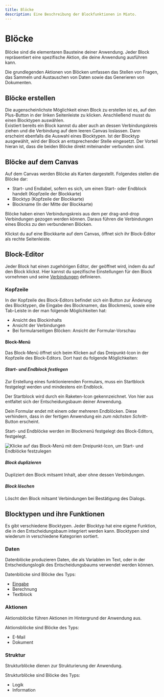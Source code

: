 ```yaml
---
title: Blöcke
description: Eine Beschreibung der Blockfunktionen in Mioto.
---
```


# **Blöcke**

Blöcke sind die elementaren Bausteine deiner Anwendung. Jeder Block repräsentiert eine spezifische Aktion, die deine Anwendung ausführen kann.

Die grundlegenden Aktionen von Blöcken umfassen das Stellen von Fragen, das Sammeln und Austauschen von Daten sowie das Generieren von Dokumenten.

## Blöcke erstellen

Die augenscheinlichste Möglichkeit einen Block zu erstellen ist es, auf den Plus-Button in der linken Seitenleiste zu klicken. Anschließend musst du einen Blocktypen auswählen. \
Existiert bereits ein Block kannst du aber auch an dessen Verbindungskreis ziehen und die Verbindung auf dem leeren Canvas loslassen. Dann erscheint ebenfalls die Auswahl eines Blocktypen. Ist der Blocktyp ausgewählt, wird der Block an entsprechender Stelle eingesetzt. Der Vorteil hieran ist, dass die beiden Blöcke direkt miteinander verbunden sind.

## Blöcke auf dem Canvas

Auf dem Canvas werden Blöcke als Karten dargestellt. Folgendes stellen die Blöcke dar:

* Start- und Endlabel, sofern es sich, um einen Start- oder Endblock handelt (Kopfzeile der Blockkarte)
* Blocktyp (Kopfzeile der Blockkarte)
* Blockname (In der Mitte der Blockkarte)

Blöcke haben einen Verbindungskreis aus dem per drag-and-drop Verbindungen gezogen werden können. Daraus führen die Verbindungen eines Blocks zu den verbundenen Blöcken.

Klickst du auf eine Blockkarte auf dem Canvas, öffnet sich ihr Block-Editor als rechte Seitenleiste.

## Block-Editor

Jeder Block hat einen zugehörigen Editor, der geöffnet wird, indem du auf den Block klickst. Hier kannst du spezifische Einstellungen für den Block vornehmen und seine [Verbindungen](https://miotodocs.netlify.app/docs/verbindungen "Verbindungen") definieren.

### Kopfzeile

In der Kopfzeile des Block-Editors befindet sich ein Button zur Änderung des Blocktypen, die Eingabe des Blocknamen, das Blockmenü, sowie eine Tab-Leiste in der man folgende Möglichkeiten hat:

* Ansicht des Blockinhalts
* Ansicht der Verbindungen
* Bei formularseitigen Blöcken: Ansicht der Formular-Vorschau

#### Block-Menü

Das Block-Menü öffnet sich beim Klicken auf das Dreipunkt-Icon in der Kopfzeile des Block-Editors. Dort hast du folgende Möglichkeiten:

##### Start- und Endblock festlegen

Zur Erstellung eines funktionierenden Formulars, muss ein Startblock festgelegt werden und mindestens ein Endblock.

Der Startblock wird durch ein Raketen-Icon gekennzeichnet. Von hier aus entfaltet sich der Entscheidungsbaum deiner Anwendung.

Dein Formular endet mit einem oder mehreren Endblöcken. Diese verhindern, dass in der fertigen Anwendung ein *zum nächsten Schritt*-Button erscheint.

Start- und Endblöcke werden im Blockmenü festgelegt des Block-Editors, festgelegt.

![Klicke auf das Block-Menü mit dem Dreipunkt-Icon, um Start- und Endblöcke festzulegen](/img/Start_und_Ende.png "Start und Ende deiner Anwendung")

##### Block duplizieren

Dupliziert den Block mitsamt Inhalt, aber ohne dessen Verbindungen.

##### Block löschen

Löscht den Block mitsamt Verbindungen bei Bestätigung des Dialogs.

## Blocktypen und ihre Funktionen

Es gibt verschiedene Blocktypen. Jeder Blocktyp hat eine eigene Funktion, die in den Entscheidungsbaum integriert werden kann. Blocktypen sind wiederum in verschiedene Kategorien sortiert.

### Daten

Datenblöcke produzieren Daten, die als Variablen im Text, oder in der Entscheidungslogik des Entscheidungsbaums verwendet werden können.

Datenblöcke sind Blöcke des Typs:

* [Eingabe](<https://miotodocs.netlify.app/docs/Blocktyp: Eingabe> "")
* Berechnung
* Textblock

### Aktionen

Aktionsblöcke führen Aktionen im Hintergrund der Anwendung aus.

Aktionsblöcke sind Blöcke des Typs:

* E-Mail
* Dokument

### Struktur

Strukturblöcke dienen zur Strukturierung der Anwendung.

Strukturblöcke sind Blöcke des Typs:

* Logik
* Information
